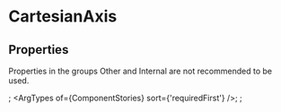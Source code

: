
# CartesianAxis

## Properties

Properties in the groups Other and Internal are not recommended to be used.

<Meta of={ComponentStories} />;
<ArgTypes of={ComponentStories} sort={'requiredFirst'} />;
<Stories />;
